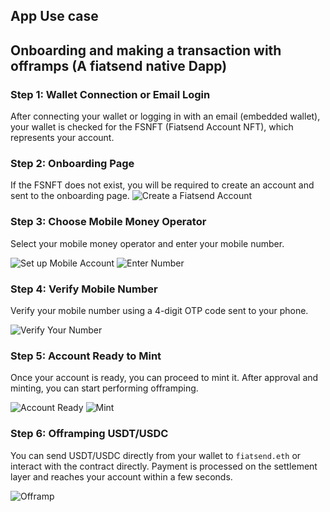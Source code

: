 ## App Use case

## Onboarding and making a transaction with offramps (A fiatsend native Dapp)

### Step 1: Wallet Connection or Email Login

After connecting your wallet or logging in with an email (embedded wallet), your wallet is checked for the FSNFT (Fiatsend Account NFT), which represents your account.

### Step 2: Onboarding Page

If the FSNFT does not exist, you will be required to create an account and sent to the onboarding page.
![Create a Fiatsend Account](/onboarding/step-0.png)

### Step 3: Choose Mobile Money Operator

Select your mobile money operator and enter your mobile number.

![Set up Mobile Account](/onboarding/step-1.png)
![Enter Number](/onboarding/step-1.1.png)

### Step 4: Verify Mobile Number

Verify your mobile number using a 4-digit OTP code sent to your phone.

![Verify Your Number](/onboarding/step-2.png)

### Step 5: Account Ready to Mint

Once your account is ready, you can proceed to mint it. After approval and minting, you can start performing offramping.

![Account Ready](/onboarding/step-5.png)
![Mint](/onboarding/step-5.1.png)

### Step 6: Offramping USDT/USDC

You can send USDT/USDC directly from your wallet to `fiatsend.eth` or interact with the contract directly. Payment is processed on the settlement layer and reaches your account within a few seconds.

![Offramp](/onboarding/step-6.png)
